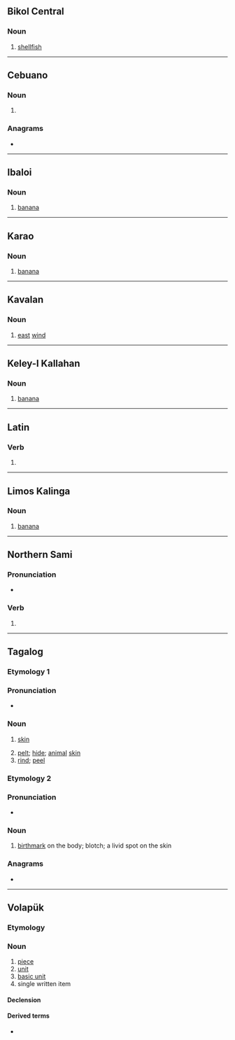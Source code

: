 {{also|balät|bälat|bälät}}
==Bikol Central==

===Noun===
{{head|bcl|noun}}

# [[shellfish]] {{gloss|which breeds along the beaches}}

----

==Cebuano==

===Noun===
{{head|ceb|noun}}

# {{alternative form of|ceb|bat|nocap=1|nodot=1}}

===Anagrams===
* {{anagrams|ceb|latab|tabla|talab}}

{{topics|ceb|Echinoderms|Seafood}}

----

==Ibaloi==

===Noun===
{{head|ibl|noun}}

# [[banana]]

----

==Karao==

===Noun===
{{head|kyj|noun}}

# [[banana]]

----

==Kavalan==

===Noun===
{{head|ckv|noun}}

# [[east]] [[wind]]

----

==Keley-I Kallahan==

===Noun===
{{head|ify|noun}}

# [[banana]]

----

==Latin==

===Verb===
{{la-verb-form|bālat}}

# {{inflection of|la|bālō||3|s|pres|actv|indc}}

----

==Limos Kalinga==

===Noun===
{{head|kmk|noun}}

# [[banana]]

----

==Northern Sami==

===Pronunciation===
* {{se-IPA}}

===Verb===
{{head|se|verb form}}

# {{inflection of|se|ballat||2|s|pres|indc}}

----

==Tagalog==

===Etymology 1===

===Pronunciation===
* {{IPA|tl|/ba.ˈlat/}}

===Noun===
{{tl-noun|head=balát}}

# {{lb|tl|anatomy}} [[skin]]
# [[pelt]]; [[hide]]; [[animal]] [[skin]]
# [[rind]]; [[peel]]

===Etymology 2===

===Pronunciation===
* {{IPA|tl|/ˈba.lat/}}

===Noun===
{{head|tl|noun}}

# [[birthmark]] on the body; blotch; a livid spot on the skin

===Anagrams===
* {{anagrams|tl|tabal|tabla|talab}}

----

==Volapük==

===Etymology===
{{suffix|vo|bal|at}}

===Noun===
{{vo-noun}}

# [[piece]]
# [[unit]]
# [[basic unit]]
# single written item

====Declension====
{{vo-decl-noun}}

====Derived terms====
* {{l|vo|balatam}}